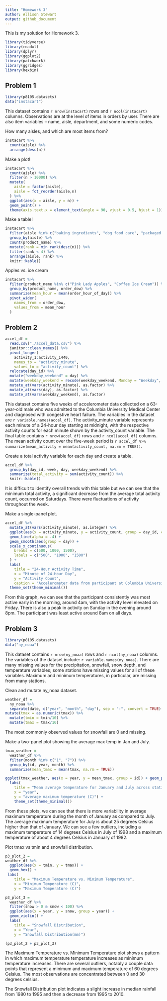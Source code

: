 ```yaml
---
title: "Homework 3"
author: Allison Stewart
output: github_document
---
```


This is my solution for Homework 3. 

```r
library(tidyverse)
library(readxl)
library(dplyr)
library(ggplot2)
library(patchwork)
library(ggridges)
library(hexbin)
```

## Problem 1 

```r
library(p8105.datasets)
data("instacart")
```

This dataset contains `r nrow(instacart)` rows and `r ncol(instacart)` columns. Observations are at the level of items in orders by user. There are also item variables -- name, aisle, department, and some numeric codes. 

How many aisles, and which are most items from? 

```r
instacart %>% 
  count(aisle) %>% 
  arrange(desc(n))
```

Make a plot! 

```r
instacart %>% 
  count(aisle) %>% 
  filter(n > 10000) %>% 
  mutate(
    aisle = factor(aisle), 
    aisle = fct_reorder(aisle,n)
  ) %>% 
  ggplot(aes(x = aisle, y = n)) + 
  geom_point() +
  theme(axis.text.x = element_text(angle = 90, vjust = 0.5, hjust = 1))
```

Make a table! 

```r
instacart %>%
  filter(aisle %in% c("baking ingredients", "dog food care", "packaged vegetable fruits")) %>% 
  group_by(aisle) %>% 
  count(product_name) %>% 
  mutate(rank = min_rank(desc(n))) %>% 
  filter(rank < 4) %>% 
  arrange(aisle, rank) %>% 
  knitr::kable()
```

Apples vs. ice cream 

```r
instacart %>% 
  filter(product_name %in% c("Pink Lady Apples", "Coffee Ice Cream")) %>% 
  group_by(product_name, order_dow) %>% 
  summarize(mean_hour = mean(order_hour_of_day)) %>% 
  pivot_wider(
    names_from = order_dow, 
    values_from = mean_hour
  )
```

## Problem 2 

```r
accel_df = 
  read.csv("./accel_data.csv") %>% 
  janitor::clean_names() %>% 
  pivot_longer(
    activity_1:activity_1440, 
    names_to = "activity_minute", 
    values_to = "activity_count") %>% 
  relocate(day_id) %>% 
  mutate("weekday_weekend" = day) %>% 
  mutate(weekday_weekend = recode(weekday_weekend, Monday = "Weekday", Tuesday = "Weekday", Wednesday = "Weekday", Thursday = "Weekday", Friday = "Weekday", Saturday = "Weekend", Sunday = "Weekend")) %>% 
  mutate_at(vars(activity_minute), as.factor) %>% 
  mutate_at(vars(day), as.factor) %>% 
  mutate_at(vars(weekday_weekend), as.factor)
```

This dataset contains five weeks of accelerometer data collected on a 63-year-old male who was admitted to the Columbia University Medical Center and diagnosed with congestive heart failure. The variables in the dataset are `r variable.names(accel_df)`. The activity_minute variable represents each minute of a 24-hour day starting at midnight, with the respective activity counts for each minute shown by the activity_count variable. The final table contains `r nrow(accel_df)` rows and `r ncol(accel_df)` columns. The mean activity count over the five-week period is `r accel_df %>% summarize(mean_activity = mean(activity_count, na.rm = TRUE))`. 

Create a total activity variable for each day and create a table. 
```r
accel_df %>% 
  group_by(day_id, week, day, weekday_weekend) %>% 
  summarize(total_activity = sum(activity_count)) %>% 
  knitr::kable()
```

It is difficult to identify overall trends with this table but we can see that the minimum total activity, a significant decrease from the average total activity count, occurred on Saturdays. There were fluctuations of activity throughout the week. 

Make a single-panel plot. 

```r
accel_df %>% 
  mutate_at(vars(activity_minute), as.integer) %>% 
  ggplot(aes(x = activity_minute, y = activity_count, group = day_id, color = day)) +
  geom_line(alpha = .4) +
  geom_smooth(aes(group = day)) +
  scale_x_continuous(
    breaks = c(500, 1000, 1500), 
    labels = c("500", "1000", "1500")
  ) + 
  labs(
    title = "24-Hour Activity Time", 
    x = "Minute of 24-Hour Day", 
    y = "Activity Count",
    caption = "Accelerometer data from participant at Columbia University Medical Center") + 
  theme_set(theme_minimal())
```

From this graph, we can see that the participant consistently was most active early in the morning, around 4am, with the activity level elevated on Friday. There is also a peak in activity on Sunday in the evening around 8pm. The participant was least active around 8am on all days.  

## Problem 3 

```r
library(p8105.datasets)
data("ny_noaa")
```

This dataset contains `r nrow(ny_noaa)` rows and `r ncol(ny_noaa)` columns. The variables of the dataset include: `r variable.names(ny_noaa)`. There are many missing values for the precipitation, snowfall, snow depth, and temperature variables; some stations have missing values for all of these variables. Maximum and minimum temperatures, in particular, are missing from many stations. 

Clean and mutate ny_noaa dataset.

```r
weather_df = 
  ny_noaa %>% 
  separate(date, c("year", "month", "day"), sep = "-", convert = TRUE) %>% mutate(tmin = as.numeric(tmin)) %>% 
mutate(tmax = as.numeric(tmax)) %>% 
  mutate(tmin = tmin/10) %>% 
  mutate(tmax = tmax/10)
```

The most commonly observed values for snowfall are 0 and missing. 

Make a two-panel plot showing the average max temp in Jan and July.

```r
tmax_weather = 
  weather_df %>% 
  filter(month %in% c("1", "7")) %>% 
  group_by(id, year, month) %>% 
  summarize(mean_tmax = mean(tmax, na.rm = TRUE)) 

ggplot(tmax_weather, aes(x = year, y = mean_tmax, group = id)) + geom_point() + facet_grid(~ month) +
  labs(
    title = "Mean average temperature for January and July across stations and years",
    x = "year", 
    y = "average maximum temperature (C)") +
    theme_set(theme_minimal())
```

From these plots, we can see that there is more variability in average maximum temperature during the month of January as compared to July. The average maximum temperature for July is about 25 degrees Celsius higher than that of January. We can see a few outliers, including a maximum temperature of 14 degrees Celsius in July of 1998 and a maximum temperature of about 4 degrees Celsius in January of 1982. 

Plot tmax vs tmin and snowfall distribution. 

```r
p3_plot_2 = 
weather_df %>% 
  ggplot(aes(x = tmin, y = tmax)) + 
  geom_hex() + 
 labs(
    title = "Maximum Temperature vs. Minimum Temperature", 
    x = "Minimum Temperature (C)", 
    y = "Maximum Temperature (C)")

p3_plot_3 = 
  weather_df %>% 
  filter(snow > 0 & snow < 100) %>% 
  ggplot(aes(x = year, y = snow, group = year)) +
  geom_violin() +
  labs(
    title = "Snowfall Distribution", 
    x = "Year", 
    y = "Snowfall Distribution(mm)")

(p3_plot_2 + p3_plot_3) 
```

The Maximum Temperature vs. Minimum Temperature plot shows a pattern in which maximum temperature temperature increases as minimum temperature increases. There are several outliers, notably a couple data points that represent a minimum and maximum temperature of 60 degrees Celsius. The most observations are concentrated between 0 and 30 degrees celsius. 

The Snowfall Distribution plot indicates a slight increase in median rainfall from 1980 to 1995 and then a decrease from 1995 to 2010. 

